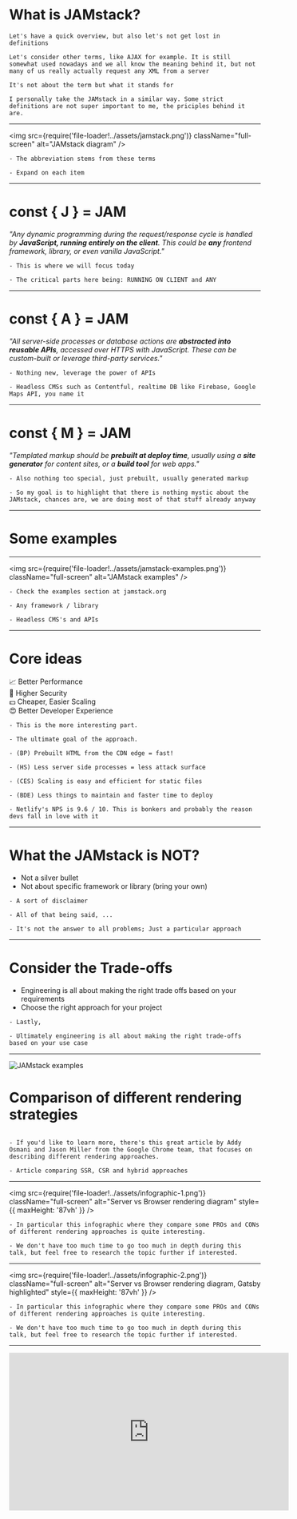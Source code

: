 
# What is JAMstack?

```notes
Let's have a quick overview, but also let's not get lost in definitions

Let's consider other terms, like AJAX for example. It is still somewhat used nowadays and we all know the meaning behind it, but not many of us really actually request any XML from a server

It's not about the term but what it stands for

I personally take the JAMstack in a similar way. Some strict definitions are not super important to me, the priciples behind it are.

```

---

<img
  src={require('file-loader!../assets/jamstack.png')}
  className="full-screen"
  alt="JAMstack diagram"
/>

```notes
- The abbreviation stems from these terms

- Expand on each item
```

---

# const { J } = JAM

_"Any dynamic programming during the request/response cycle is handled by **<span className="accent">JavaScript, running entirely on the client</span>**. This could be **<span className="accent">any</span>** frontend framework, library, or even vanilla JavaScript."_

```notes
- This is where we will focus today

- The critical parts here being: RUNNING ON CLIENT and ANY
```

---

# const { A } = JAM

_"All server-side processes or database actions are **<span className="accent">abstracted into reusable APIs</span>**, accessed over HTTPS with JavaScript. These can be custom-built or leverage third-party services."_

```notes
- Nothing new, leverage the power of APIs

- Headless CMSs such as Contentful, realtime DB like Firebase, Google Maps API, you name it
```

---

# const { M } = JAM

_"Templated markup should be **<span className="accent">prebuilt at deploy time</span>**, usually using a **<span className="accent">site generator</span>** for content sites, or a **<span className="accent">build tool</span>** for web apps."_

```notes
- Also nothing too special, just prebuilt, usually generated markup

- So my goal is to highlight that there is nothing mystic about the JAMstack, chances are, we are doing most of that stuff already anyway
```

---

# Some examples

---

<img
  src={require('file-loader!../assets/jamstack-examples.png')}
  className="full-screen"
  alt="JAMstack examples"
/>

```notes
- Check the examples section at jamstack.org

- Any framework / library

- Headless CMS's and APIs
```

---


# Core ideas

<div className="jamstack__core-ideas">
  <div>📈 Better Performance</div>
  <div>🔐 Higher Security</div>
  <div>💵 Cheaper, Easier Scaling</div>
  <div>😍 Better Developer Experience</div>
</div>

```notes
- This is the more interesting part.

- The ultimate goal of the approach.

- (BP) Prebuilt HTML from the CDN edge = fast!

- (HS) Less server side processes = less attack surface

- (CES) Scaling is easy and efficient for static files

- (BDE) Less things to maintain and faster time to deploy

- Netlify's NPS is 9.6 / 10. This is bonkers and probably the reason devs fall in love with it
```

---

# What the JAMstack is NOT?

- Not a silver bullet
- Not about specific framework or library (bring your own)

```notes
- A sort of disclaimer

- All of that being said, ...

- It's not the answer to all problems; Just a particular approach
```

---

# Consider the Trade-offs

- Engineering is all about making the right trade offs based on your requirements
- Choose the right approach for your project

```notes
- Lastly,

- Ultimately engineering is all about making the right trade-offs based on your use case
```

---


<div style={{ textAlign: 'right', paddingRight: '2em' }}>
  <img
    src={require('file-loader!../assets/tweet-1.png')}
    alt="JAMstack examples"
    style={{ textAlign: 'right', height: '26em' }}
  />
</div>

# Comparison of different rendering strategies

```notes

- If you'd like to learn more, there's this great article by Addy Osmani and Jason Miller from the Google Chrome team, that focuses on describing different rendering approaches.

- Article comparing SSR, CSR and hybrid approaches
```

---

<img
  src={require('file-loader!../assets/infographic-1.png')}
  className="full-screen"
  alt="Server vs Browser rendering diagram"
  style={{ maxHeight: '87vh' }}
/>

```notes
- In particular this infographic where they compare some PROs and CONs of different rendering approaches is quite interesting.

- We don't have too much time to go too much in depth during this talk, but feel free to research the topic further if interested.
```

---

<img
  src={require('file-loader!../assets/infographic-2.png')}
  className="full-screen"
  alt="Server vs Browser rendering diagram, Gatsby highlighted"
  style={{ maxHeight: '87vh' }}
/>

```notes
- In particular this infographic where they compare some PROs and CONs of different rendering approaches is quite interesting.

- We don't have too much time to go too much in depth during this talk, but feel free to research the topic further if interested.
```

---

<iframe
  width="560"
  height="315"
  src="https://www.youtube.com/embed/QXsWaA3HTHA"
  frameBorder="0"
  allow="accelerometer; autoplay; encrypted-media; gyroscope; picture-in-picture"
  allowFullScreen
  style={{
    display: 'block',
    margin: '0 auto',
    minWidth: '1180px',
    minHeight: '720px'
  }}
/>

```notes
- Or just watch this witty video by Surma and Jake also from the Google Chrome team.
```
